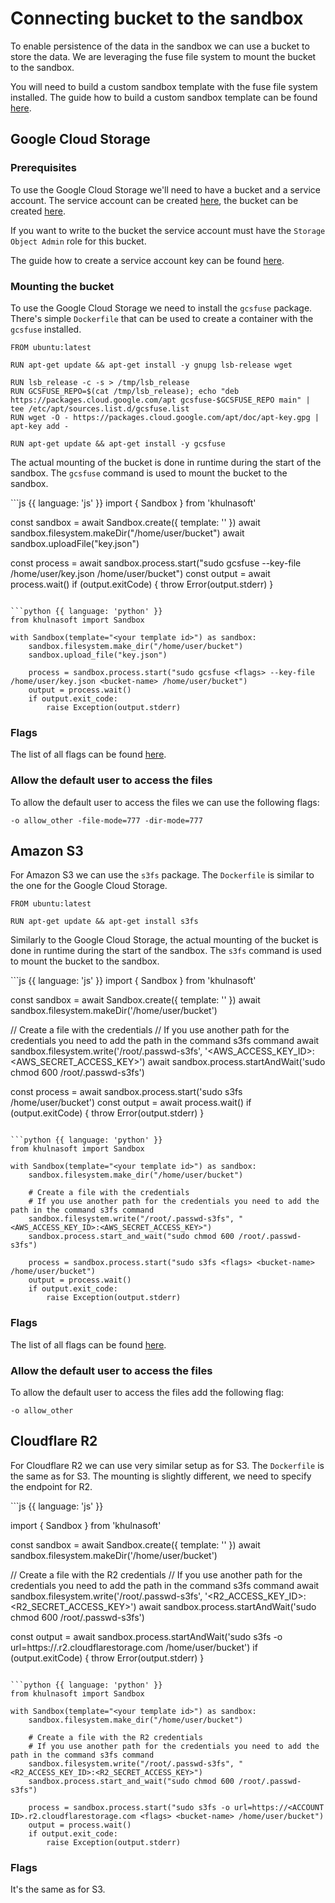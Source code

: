 # Connecting bucket to the sandbox

To enable persistence of the data in the sandbox we can use a bucket to store the data. We are leveraging the fuse file system to mount the bucket to the sandbox.

You will need to build a custom sandbox template with the fuse file system installed. The guide how to build a custom sandbox template can be found [here](/docs/guide/custom-sandbox).

## Google Cloud Storage

### Prerequisites

To use the Google Cloud Storage we'll need to have a bucket and a service account. The service account can be created [here](https://console.cloud.google.com/iam-admin/serviceaccounts), the bucket can be created [here](https://console.cloud.google.com/storage).

If you want to write to the bucket the service account must have the `Storage Object Admin` role for this bucket.

The guide how to create a service account key can be found [here](https://cloud.google.com/iam/docs/keys-create-delete#iam-service-account-keys-create-console).

### Mounting the bucket

To use the Google Cloud Storage we need to install the `gcsfuse` package. There's simple `Dockerfile` that can be used to create a container with the `gcsfuse` installed.

```docker
FROM ubuntu:latest

RUN apt-get update && apt-get install -y gnupg lsb-release wget

RUN lsb_release -c -s > /tmp/lsb_release
RUN GCSFUSE_REPO=$(cat /tmp/lsb_release); echo "deb https://packages.cloud.google.com/apt gcsfuse-$GCSFUSE_REPO main" | tee /etc/apt/sources.list.d/gcsfuse.list
RUN wget -O - https://packages.cloud.google.com/apt/doc/apt-key.gpg | apt-key add -

RUN apt-get update && apt-get install -y gcsfuse

```

The actual mounting of the bucket is done in runtime during the start of the sandbox. The `gcsfuse` command is used to mount the bucket to the sandbox.

<CodeGroup isRunnable={false}>
```js {{ language: 'js' }}
import { Sandbox } from 'khulnasoft'

const sandbox = await Sandbox.create({ template: '<your template id>' })
await sandbox.filesystem.makeDir("/home/user/bucket")
await sandbox.uploadFile("key.json")

const process = await sandbox.process.start("sudo gcsfuse <flags> --key-file /home/user/key.json <bucket-name> /home/user/bucket")
const output = await process.wait()
if (output.exitCode) {
    throw Error(output.stderr)
}
```

```python {{ language: 'python' }}
from khulnasoft import Sandbox

with Sandbox(template="<your template id>") as sandbox:
    sandbox.filesystem.make_dir("/home/user/bucket")
    sandbox.upload_file("key.json")

    process = sandbox.process.start("sudo gcsfuse <flags> --key-file /home/user/key.json <bucket-name> /home/user/bucket")
    output = process.wait()
    if output.exit_code:
        raise Exception(output.stderr)

```
</CodeGroup>

### Flags

The list of all flags can be found [here](https://cloud.google.com/storage/docs/gcsfuse-cli#options).

### Allow the default user to access the files

To allow the default user to access the files we can use the following flags:

```
-o allow_other -file-mode=777 -dir-mode=777
```

## Amazon S3

For Amazon S3 we can use the `s3fs` package. The `Dockerfile` is similar to the one for the Google Cloud Storage.

```docker
FROM ubuntu:latest

RUN apt-get update && apt-get install s3fs
```

Similarly to the Google Cloud Storage, the actual mounting of the bucket is done in runtime during the start of the sandbox. The `s3fs` command is used to mount the bucket to the sandbox.

<CodeGroup isRunnable={false}>
```js {{ language: 'js' }}
import { Sandbox } from 'khulnasoft'

const sandbox = await Sandbox.create({ template: '<your template id>' })
await sandbox.filesystem.makeDir('/home/user/bucket')


// Create a file with the credentials
// If you use another path for the credentials you need to add the path in the command s3fs command
await sandbox.filesystem.write('/root/.passwd-s3fs', '<AWS_ACCESS_KEY_ID>:<AWS_SECRET_ACCESS_KEY>')
await sandbox.process.startAndWait('sudo chmod 600 /root/.passwd-s3fs')

const process = await sandbox.process.start('sudo s3fs <flags> <bucket-name> /home/user/bucket')
const output = await process.wait()
if (output.exitCode) {
    throw Error(output.stderr)
}
```

```python {{ language: 'python' }}
from khulnasoft import Sandbox

with Sandbox(template="<your template id>") as sandbox:
    sandbox.filesystem.make_dir("/home/user/bucket")

    # Create a file with the credentials
    # If you use another path for the credentials you need to add the path in the command s3fs command
    sandbox.filesystem.write("/root/.passwd-s3fs", "<AWS_ACCESS_KEY_ID>:<AWS_SECRET_ACCESS_KEY>")
    sandbox.process.start_and_wait("sudo chmod 600 /root/.passwd-s3fs")

    process = sandbox.process.start("sudo s3fs <flags> <bucket-name> /home/user/bucket")
    output = process.wait()
    if output.exit_code:
        raise Exception(output.stderr)

```
</CodeGroup>

### Flags

The list of all flags can be found [here](https://manpages.ubuntu.com/manpages/xenial/man1/s3fs.1.html).

### Allow the default user to access the files

To allow the default user to access the files add the following flag:

```
-o allow_other
```

## Cloudflare R2

For Cloudflare R2 we can use very similar setup as for S3. The `Dockerfile` is the same as for S3. The mounting is slightly different, we need to specify the endpoint for R2.

<CodeGroup isRunnable={false}>
```js {{ language: 'js' }}

import { Sandbox } from 'khulnasoft'

const sandbox = await Sandbox.create({ template: '<your template id>' })
await sandbox.filesystem.makeDir('/home/user/bucket')

// Create a file with the R2 credentials
// If you use another path for the credentials you need to add the path in the command s3fs command
await sandbox.filesystem.write('/root/.passwd-s3fs', '<R2_ACCESS_KEY_ID>:<R2_SECRET_ACCESS_KEY>')
await sandbox.process.startAndWait('sudo chmod 600 /root/.passwd-s3fs')

const output = await sandbox.process.startAndWait('sudo s3fs -o url=https://<ACCOUNT ID>.r2.cloudflarestorage.com <flags> <bucket-name> /home/user/bucket')
if (output.exitCode) {
    throw Error(output.stderr)
}
```

```python {{ language: 'python' }}
from khulnasoft import Sandbox

with Sandbox(template="<your template id>") as sandbox:
    sandbox.filesystem.make_dir("/home/user/bucket")

    # Create a file with the R2 credentials
    # If you use another path for the credentials you need to add the path in the command s3fs command
    sandbox.filesystem.write("/root/.passwd-s3fs", "<R2_ACCESS_KEY_ID>:<R2_SECRET_ACCESS_KEY>")
    sandbox.process.start_and_wait("sudo chmod 600 /root/.passwd-s3fs")

    process = sandbox.process.start("sudo s3fs -o url=https://<ACCOUNT ID>.r2.cloudflarestorage.com <flags> <bucket-name> /home/user/bucket")
    output = process.wait()
    if output.exit_code:
        raise Exception(output.stderr)

```
</CodeGroup>

### Flags

It's the same as for S3.